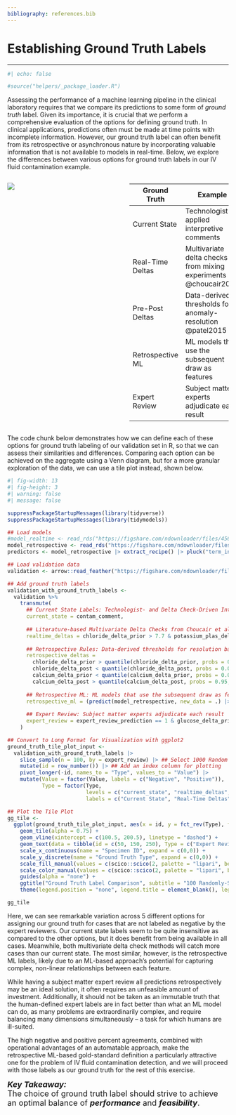 ```yaml
---
bibliography: references.bib
---
```


# Establishing Ground Truth Labels {#sec-ground-truth .unnumbered}

------------------------------------------------------------------------

```r
#| echo: false

#source("helpers/_package_loader.R")
```

Assessing the performance of a machine learning pipeline in the clinical laboratory requires that we compare its predictions to some form of *ground truth* label. Given its importance, it is crucial that we perform a comprehensive evaluation of the options for defining ground truth. In clinical applications, predictions often must be made at time points with incomplete information. However, our ground truth label can often benefit from its retrospective or asynchronous nature by incorporating valuable information that is not available to models in real-time. Below, we explore the differences between various options for ground truth labels in our IV fluid contamination example.

::: columns
::: {.column width="49%"}
![](../images/ns_contamination_line_draw_schematic-03.png)
:::

::: {.column width="2%"}
:::

::: {.column width="49%"}
| Ground Truth     | Example                                                         |
|------------------|-----------------------------------------------------------------|
| Current State    | Technologist-applied interpretive comments                      |
| Real-Time Deltas | Multivariate delta checks from mixing experiments @choucair2023 |
| Pre-Post Deltas  | Data-derived thresholds for anomaly-resolution @patel2015       |
| Retrospective ML | ML models that use the subsequent draw as features              |
| Expert Review    | Subject matter experts adjudicate each result                   |
:::
:::

The code chunk below demonstrates how we can define each of these options for ground truth labeling of our validation set in R, so that we can assess their similarities and differences. Comparing each option can be achieved on the aggregate using a Venn diagram, but for a more granular exploration of the data, we can use a tile plot instead, shown below.

```r
#| fig-width: 13
#| fig-height: 3
#| warning: false
#| message: false

suppressPackageStartupMessages(library(tidyverse))
suppressPackageStartupMessages(library(tidymodels))

## Load models
#model_realtime <- read_rds("https://figshare.com/ndownloader/files/45631488") |> pluck("model") |> bundle::unbundle()
model_retrospective <- read_rds("https://figshare.com/ndownloader/files/45631491") |> pluck("model") |> bundle::unbundle()
predictors <- model_retrospective |> extract_recipe() |> pluck("term_info") |> dplyr::filter(role == "predictor") |> pluck("variable")

## Load validation data
validation <- arrow::read_feather("https://figshare.com/ndownloader/files/45407398") |> select(any_of(predictors), contam_comment, expert_review_prediction)

## Add ground truth labels
validation_with_ground_truth_labels <- 
  validation %>% 
    transmute(
      ## Current State Labels: Technologist- and Delta Check-Driven Interpretive Comments
      current_state = contam_comment,
      
      ## Literature-based Multivariate Delta Checks from Choucair et al. 2022
      realtime_deltas = chloride_delta_prior > 7.7 & potassium_plas_delta_prior < -0.7 & calcium_delta_prior < -1.7,
      
      ## Retrospective Rules: Data-derived thresholds for resolution back to baseline from Patel et al. 2015
      retrospective_deltas = 
        chloride_delta_prior > quantile(chloride_delta_prior, probs = 0.95, na.rm = T)[[1]] & 
        chloride_delta_post < quantile(chloride_delta_post, probs = 0.05, na.rm = T)[[1]] &
        calcium_delta_prior < quantile(calcium_delta_prior, probs = 0.05, na.rm = T)[[1]] &
        calcium_delta_post > quantile(calcium_delta_post, probs = 0.95, na.rm = T)[[1]],
      
      ## Retrospective ML: ML models that use the subsequent draw as features
      retrospective_ml = (predict(model_retrospective, new_data = .) |> pluck(".pred_class") == 1),
      
      ## Expert Review: Subject matter experts adjudicate each result
      expert_review = expert_review_prediction == 1 & glucose_delta_prior < 100 & calcium_delta_prior < 0
    )

## Convert to Long Format for Visualization with ggplot2
ground_truth_tile_plot_input <- 
  validation_with_ground_truth_labels |>
    slice_sample(n = 100, by = expert_review) |> ## Select 1000 Random Negatives and Positives from ML
    mutate(id = row_number()) |> ## Add an index column for plotting
    pivot_longer(-id, names_to = "Type", values_to = "Value") |>
    mutate(Value = factor(Value, labels = c("Negative", "Positive")), 
           Type = factor(Type, 
                         levels = c("current_state", "realtime_deltas", "retrospective_deltas", "retrospective_ml", "expert_review"),
                         labels = c("Current State", "Real-Time Deltas", "Retrospective Deltas", "Retrospective ML", "Expert Review")))

## Plot the Tile Plot
gg_tile <- 
  ggplot(ground_truth_tile_plot_input, aes(x = id, y = fct_rev(Type), fill = Value)) +
    geom_tile(alpha = 0.75) +
    geom_vline(xintercept = c(100.5, 200.5), linetype = "dashed") +  
    geom_text(data = tibble(id = c(50, 150, 250), Type = c("Expert Review", "Expert Review", "Expert Review"), Value = c(NA, "Negative", "Positive"), Label = c("Not Available", "Negative", "Positive")), aes(label = Label, color = Value), fontface = "bold.italic", size = 8) +
    scale_x_continuous(name = "Specimen ID", expand = c(0,0)) + 
    scale_y_discrete(name = "Ground Truth Type", expand = c(0,0)) +
    scale_fill_manual(values = c(scico::scico(2, palette = "lipari", begin = 0.6333, end = 0.3666)), na.value = scico::scico(1, palette = "lipari", begin = 0.9, end = 0.9)) +
    scale_color_manual(values = c(scico::scico(2, palette = "lipari", begin = 0.6, end = 0.35)), na.value = scico::scico(1, palette = "lipari", begin = 0.85, end = 0.85)) +
    guides(alpha = "none") +
    ggtitle("Ground Truth Label Comparison", subtitle = "100 Randomly-Selected Specimens From Each Expert Review Label") +
    theme(legend.position = "none", legend.title = element_blank(), legend.direction = "horizontal", axis.text.x.bottom = element_blank(), axis.title.y.left = element_blank())

gg_tile
```

Here, we can see remarkable variation across 5 different options for assigning our ground truth for cases that are not labeled as negative by the expert reviewers. Our current state labels seem to be quite insensitive as compared to the other options, but it does benefit from being available in all cases. Meanwhile, both multivariate delta check methods will catch more cases than our current state. The most similar, however, is the retrospective ML labels, likely due to an ML-based approach's potential for capturing complex, non-linear relationships between each feature.

While having a subject matter expert review all predictions retrospectively may be an ideal solution, it often requires an unfeasible amount of investment. Additionally, it should not be taken as an immutable truth that the human-defined expert labels are in fact better than what an ML model can do, as many problems are extraordinarily complex, and require balancing many dimensions simultaneously – a task for which humans are ill-suited.

The high negative and positive percent agreements, combined with operational advantages of an automatable approach, make the retrospective ML-based gold-standard definition a particularly attractive one for the problem of IV fluid contamination detection, and we will proceed with those labels as our ground truth for the rest of this exercise.

::: {.callout-tip appearance="simple" icon="false"}
[***Key Takeaway:***\
The choice of ground truth label should strive to achieve an optimal balance of ***performance*** and ***feasibility***.]{style="font-size:18px;"}
:::
